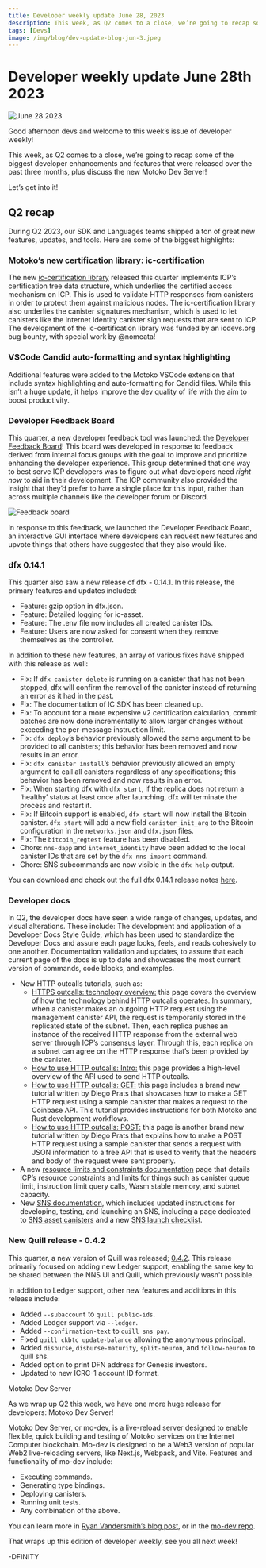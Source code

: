 ```yaml
---
title: Developer weekly update June 28, 2023
description: This week, as Q2 comes to a close, we’re going to recap some of the biggest developer enhancements and features that were released over the past three months, plus discuss the new Motoko Dev Server!
tags: [Devs]
image: /img/blog/dev-update-blog-jun-3.jpeg
---
```


# Developer weekly update June 28th 2023

![June 28 2023](../../static/img/blog/dev-update-blog-jun-3.jpeg)

Good afternoon devs and welcome to this week’s issue of developer weekly!

This week, as Q2 comes to a close, we’re going to recap some of the biggest developer enhancements and features that were released over the past three months, plus discuss the new Motoko Dev Server!

Let’s get into it! 

## Q2 recap

During Q2 2023, our SDK and Languages teams shipped a ton of great new features, updates, and tools. Here are some of the biggest highlights:

### Motoko’s new certification library: ic-certification

The new [ic-certification library](https://mops.one/ic-certification) released this quarter implements ICP’s certification tree data structure, which underlies the certified access mechanism on ICP. This is used to validate HTTP responses from canisters in order to protect them against malicious nodes. The ic-certification library also underlies the canister signatures mechanism, which is used to let canisters like the Internet Identity canister sign requests that are sent to ICP. The development of the ic-certification library was funded by an icdevs.org bug bounty, with special work by @nomeata!

### VSCode Candid auto-formatting and syntax highlighting

Additional features were added to the Motoko VSCode extension that include syntax highlighting and auto-formatting for Candid files. While this isn’t a huge update, it helps improve the dev quality of life with the aim to boost productivity. 

### Developer Feedback Board

This quarter, a new developer feedback tool was launched: the [Developer Feedback Board](https://dx.internetcomputer.org/)! This board was developed in response to feedback derived from internal focus groups with the goal to improve and prioritize enhancing the developer experience. This group determined that one way to best serve ICP developers was to figure out what developers need *right now* to aid in their development. The ICP community also provided the insight that they’d prefer to have a single place for this input, rather than across multiple channels like the developer forum or Discord. 

![Feedback board](../../static/img/blog/feedback_board_1.jpg)

In response to this feedback, we launched the Developer Feedback Board, an interactive GUI interface where developers can request new features and upvote things that others have suggested that they also would like. 

### dfx 0.14.1

This quarter also saw a new release of dfx - 0.14.1. In this release, the primary features and updates included: 
- Feature: gzip option in dfx.json.
- Feature: Detailed logging for ic-asset.
- Feature: The .env file now includes all created canister IDs.
- Feature: Users are now asked for consent when they remove themselves as the controller.

In addition to these new features, an array of various fixes have shipped with this release as well:

- Fix: If `dfx canister delete` is running on a canister that has not been stopped, dfx will confirm the removal of the canister instead of returning an error as it had in the past.
- Fix: The documentation of IC SDK has been cleaned up.
- Fix: To account for a more expensive v2 certification calculation, commit batches are now done incrementally to allow larger changes without exceeding the per-message instruction limit.
- Fix: `dfx deploy`’s behavior previously allowed the same argument to be provided to all canisters; this behavior has been removed and now results in an error.
- Fix: `dfx canister install`’s behavior previously allowed an empty argument to call all canisters regardless of any specifications; this behavior has been removed and now results in an error.
- Fix: When starting dfx with `dfx start`, if the replica does not return a ‘healthy’ status at least once after launching, dfx will terminate the process and restart it.
- Fix: If Bitcoin support is enabled, `dfx start` will now install the Bitcoin canister. `dfx start` will add a new field `canister_init_arg` to the Bitcoin configuration in the `networks.json` and `dfx.json` files.
- Fix: The `bitcoin_regtest` feature has been disabled.
- Chore: `nns-dapp` and `internet_identity` have been added to the local canister IDs that are set by the `dfx nns import` command.
- Chore: SNS subcommands are now visible in the `dfx help` output.

You can download and check out the full dfx 0.14.1 release notes [here](https://github.com/dfinity/sdk/releases/tag/0.14.1).

### Developer docs

In Q2, the developer docs have seen a wide range of changes, updates, and visual alterations. These include:
The development and application of a Developer Docs Style Guide, which has been used to standardize the Developer Docs and assure each page looks, feels, and reads cohesively to one another. 
Documentation validation and updates, to assure that each current page of the docs is up to date and showcases the most current version of commands, code blocks, and examples. 
- New HTTP outcalls tutorials, such as:
    - [HTTPS outcalls: technology overview:](https://internetcomputer.org/docs/current/developer-docs/integrations/https-outcalls/https-outcalls-how-it-works) this page covers the overview of how the technology behind HTTP outcalls operates. In summary, when a canister makes an outgoing HTTP request using the management canister API, the request is temporarily stored in the replicated state of the subnet. Then, each replica pushes an instance of the received HTTP response from the external web server through ICP’s consensus layer. Through this, each replica on a subnet can agree on the HTTP response that’s been provided by the canister.
    - [How to use HTTP outcalls: Intro:](https://internetcomputer.org/docs/current/developer-docs/integrations/https-outcalls/https-outcalls-how-to-use) this page provides a high-level overview of the API used to send HTTP outcalls.
    - [How to use HTTP outcalls: GET:](https://internetcomputer.org/docs/current/developer-docs/integrations/https-outcalls/https-outcalls-get) this page includes a brand new tutorial written by Diego Prats that showcases how to make a GET HTTP request using a sample canister that makes a request to the Coinbase API. This tutorial provides instructions for both Motoko and Rust development workflows.
    - [How to use HTTP outcalls: POST:](https://internetcomputer.org/docs/current/developer-docs/integrations/https-outcalls/https-outcalls-post) this page is another brand new tutorial written by Diego Prats that explains how to make a POST HTTP request using a sample canister that sends a request with JSON information to a free API that is used to verify that the headers and body of the request were sent properly.
- A new [resource limits and constraints documentation](https://internetcomputer.org/docs/current/developer-docs/backend/resource-limits) page that details ICP’s resource constraints and limits for things such as canister queue limit, instruction limit query calls, Wasm stable memory, and subnet capacity. 
- New [SNS documentation](https://internetcomputer.org/docs/current/developer-docs/integrations/sns/), which includes updated instructions for developing, testing, and launching an SNS, including a page dedicated to [SNS asset canisters](https://internetcomputer.org/docs/current/developer-docs/integrations/sns/managing-sns/sns-asset-canister) and a new [SNS launch checklist](https://internetcomputer.org/docs/current/developer-docs/integrations/sns/tokenomics/sns-checklist).

### New Quill release - 0.4.2
This quarter, a new version of Quill was released; [0.4.2](https://github.com/dfinity/quill/releases). This release primarily focused on adding new Ledger support, enabling the same key to be shared between the NNS UI and Quill, which previously wasn't possible. 

In addition to Ledger support, other new features and additions in this release include:

- Added `--subaccount` to `quill public-ids`.
- Added Ledger support via `--ledger`.
- Added `--confirmation-text` to `quill sns pay`.
- Fixed `quill ckbtc update-balance` allowing the anonymous principal.
- Added `disburse`, `disburse-maturity`, `split-neuron`, and `follow-neuron` to quill sns.
- Added option to print DFN address for Genesis investors.
- Updated to new ICRC-1 account ID format.

Motoko Dev Server

As we wrap up Q2 this week, we have one more huge release for developers: Motoko Dev Server!

Motoko Dev Server, or mo-dev, is a live-reload server designed to enable flexible, quick building and testing of Motoko services on the Internet Computer blockchain. Mo-dev is designed to be a Web3 version of popular Web2 live-reloading servers, like Next.js, Webpack, and Vite. Features and functionality of mo-dev include:
- Executing commands.
- Generating type bindings.
- Deploying canisters.
- Running unit tests.
- Any combination of the above.

You can learn more in [Ryan Vandersmith’s blog post](https://ryanvandersmith.medium.com/20363088afb4), or in the [mo-dev repo](https://github.com/dfinity/motoko-dev-server).

That wraps up this edition of developer weekly, see you all next week!

-DFINITY
